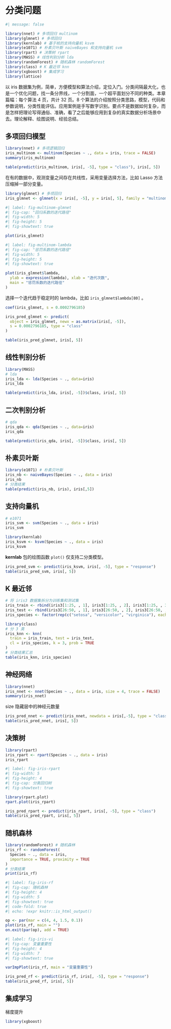 # 分类问题 {#sec-classification-problems}

```r
#| message: false

library(nnet) # 多项回归 multinom
library(glmnet) # 多项回归
library(kernlab) # 基于核的支持向量机 ksvm
library(e1071) # 朴素贝叶斯 naiveBayes 和支持向量机 svm
library(rpart) # 决策树 rpart
library(MASS) # 线性判别分析 lda
library(randomForest) # 随机森林 randomForest
library(class) # K 最近邻 knn
library(xgboost) # 集成学习
library(lattice)
```

以 iris 数据集为例，简单，方便模型和算法介绍，定位入门。分类间隔最大化，也是一个优化问题，找一条分界线，一个分割面，一个超平面划分不同的种类。本章篇幅：每个算法 4 页，共计 32 页。8 个算法的介绍按照分类思路，模型，代码和参数说明，分类性能评估。应用案例是手写数字识别。要点不是数据如何复杂，而是怎样把理论写得通俗、准确，看了之后能够应用到复杂的真实数据分析场景中去。理论解释、绘图说明、经验总结。

## 多项回归模型 {#sec-multinomial-regression-models}

```r
library(nnet) # 多项逻辑回归
iris_multinom <- multinom(Species ~ ., data = iris, trace = FALSE)
summary(iris_multinom)
```

```r
table(predict(iris_multinom, iris[, -5], type = "class"), iris[, 5])
```

在有的数据中，观测变量之间存在共线性，采用变量选择方法，比如 Lasso 方法压缩掉一部分变量。

```r
library(glmnet) # 多项回归
iris_glmnet <- glmnet(x = iris[, -5], y = iris[, 5], family = "multinomial")
```

```r
#| label: fig-multinom-glmnet
#| fig-cap: "回归系数的迭代路径"
#| fig-width: 5
#| fig-height: 5
#| fig-showtext: true

plot(iris_glmnet)
```

```r
#| label: fig-multinom-lambda
#| fig-cap: "惩罚系数的迭代路径"
#| fig-width: 5
#| fig-height: 5
#| fig-showtext: true

plot(iris_glmnet$lambda,
  ylab = expression(lambda), xlab = "迭代次数",
  main = "惩罚系数的迭代路径"
)
```

选择一个迭代趋于稳定时的 lambda，比如 `iris_glmnet$lambda[80]` 。

```r
coef(iris_glmnet, s = 0.0002796185)
```

```r
iris_pred_glmnet <- predict(
  object = iris_glmnet, newx = as.matrix(iris[, -5]),
  s = 0.0002796185, type = "class"
)
```

```r
table(iris_pred_glmnet, iris[, 5])
```

## 线性判别分析 {#sec-linear-discriminant-analysis}

```r
library(MASS)
# lda
iris_lda <- lda(Species ~ ., data=iris)
iris_lda
```

```r
table(predict(iris_lda, iris[, -5])$class, iris[, 5])
```

## 二次判别分析 {#sec-quadratic-discriminant-analysis}

```r
# qda
iris_qda <- qda(Species ~ ., data=iris)
iris_qda
```

```r
table(predict(iris_qda, iris[, -5])$class, iris[, 5])
```

## 朴素贝叶斯 {#sec-naive-bayes}

```r
library(e1071) # 朴素贝叶斯
iris_nb <- naiveBayes(Species ~ ., data = iris)
iris_nb
# 分类结果
table(predict(iris_nb, iris), iris[,5])
```

## 支持向量机 {#sec-support-vector-machines}

```r
# e1071
iris_svm <- svm(Species ~ ., data = iris)
iris_svm
```

```r
library(kernlab)
iris_ksvm <- ksvm(Species ~ ., data = iris)
iris_ksvm
```

**kernlab** 包的绘图函数 `plot()` 仅支持二分类模型。

```r
iris_pred_svm <- predict(iris_ksvm, iris[, -5], type = "response")
table(iris_pred_svm, iris[, 5])
```

## K 最近邻 {#sec-k-nearest-neighbour}

```r
# 将 iris3 数据集拆分为训练集和测试集
iris_train <- rbind(iris3[1:25, , 1], iris3[1:25, , 2], iris3[1:25, , 3])
iris_test <- rbind(iris3[26:50, , 1], iris3[26:50, , 2], iris3[26:50, , 3])
iris_species <- factor(rep(c("setosa", "versicolor", "virginica"), each = 25))
```

```r
library(class)
# 分 3 类
iris_knn <- knn(
  train = iris_train, test = iris_test,
  cl = iris_species, k = 3, prob = TRUE
)
# 分类结果汇总
table(iris_knn, iris_species) 
```

## 神经网络 {#sec-neural-networks}

```r
library(nnet)
iris_nnet <- nnet(Species ~ ., data = iris, size = 4, trace = FALSE)
summary(iris_nnet)
```

size 隐藏层中的神经元数量

```r
iris_pred_nnet <- predict(iris_nnet, newdata = iris[,-5], type = "class")
table(iris_pred_nnet, iris[, 5])
```

## 决策树 {#sec-recursive-partitioning}

```r
library(rpart)
iris_rpart <- rpart(Species ~ ., data = iris)
iris_rpart
```

```r
#| label: fig-iris-rpart
#| fig-width: 5
#| fig-height: 4
#| fig-cap: 分类回归树
#| fig-showtext: true

library(rpart.plot)
rpart.plot(iris_rpart)
```

```r
iris_pred_rpart <- predict(iris_rpart, iris[, -5], type = "class")
table(iris_pred_rpart, iris[, 5])
```

## 随机森林 {#sec-random-forests}

```r
library(randomForest) # 随机森林
iris_rf <- randomForest(
  Species ~ ., data = iris,
  importance = TRUE, proximity = TRUE
)
# 分类结果
print(iris_rf)
```

```r
#| label: fig-iris-rf
#| fig-cap: 随机森林
#| fig-height: 4
#| fig-width: 5
#| fig-showtext: true
#| code-fold: true
#| echo: !expr knitr::is_html_output()

op <- par(mar = c(4, 4, 1.5, 0.1))
plot(iris_rf, main = "")
on.exit(par(op), add = TRUE)
```

```r
#| label: fig-iris-vi
#| fig-cap: 变量重要性
#| fig-height: 4
#| fig-width: 7
#| fig-showtext: true

varImpPlot(iris_rf, main = "变量重要性")
```

```r
iris_pred_rf <- predict(iris_rf, iris[, -5], type = "response")
table(iris_pred_rf, iris[, 5])
```

## 集成学习

梯度提升

```r
library(xgboost)
```
